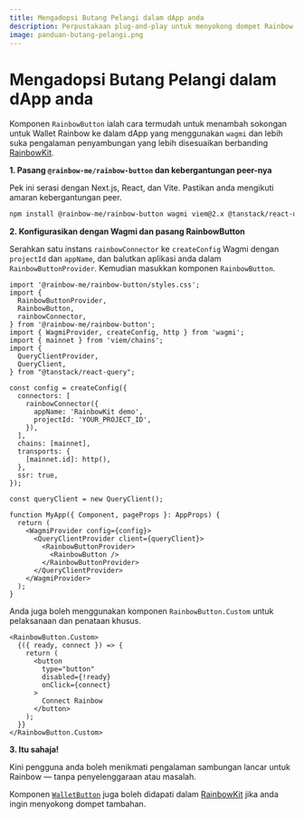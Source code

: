 ```yaml
---
title: Mengadopsi Butang Pelangi dalam dApp anda
description: Perpustakaan plug-and-play untuk menyokong dompet Rainbow dalam dApp anda
image: panduan-butang-pelangi.png
---
```


# Mengadopsi Butang Pelangi dalam dApp anda

Komponen `RainbowButton` ialah cara termudah untuk menambah sokongan untuk Wallet Rainbow ke dalam dApp yang menggunakan `wagmi` dan lebih suka pengalaman penyambungan yang lebih disesuaikan berbanding [RainbowKit](https://www.rainbowkit.com/docs/installation).

**1. Pasang `@rainbow-me/rainbow-button` dan kebergantungan peer-nya**

Pek ini serasi dengan Next.js, React, dan Vite. Pastikan anda mengikuti amaran kebergantungan peer.

```bash
npm install @rainbow-me/rainbow-button wagmi viem@2.x @tanstack/react-query
```

**2. Konfigurasikan dengan Wagmi dan pasang RainbowButton**

Serahkan satu instans `rainbowConnector` ke `createConfig` Wagmi dengan `projectId` dan `appName`, dan balutkan aplikasi anda dalam `RainbowButtonProvider`. Kemudian masukkan komponen `RainbowButton`.

```tsx
import '@rainbow-me/rainbow-button/styles.css';
import {
  RainbowButtonProvider,
  RainbowButton,
  rainbowConnector,
} from '@rainbow-me/rainbow-button';
import { WagmiProvider, createConfig, http } from 'wagmi';
import { mainnet } from 'viem/chains';
import {
  QueryClientProvider,
  QueryClient,
} from "@tanstack/react-query";

const config = createConfig({
  connectors: [
    rainbowConnector({
      appName: 'RainbowKit demo',
      projectId: 'YOUR_PROJECT_ID',
    }),
  ],
  chains: [mainnet],
  transports: {
    [mainnet.id]: http(),
  },
  ssr: true,
});

const queryClient = new QueryClient();

function MyApp({ Component, pageProps }: AppProps) {
  return (
    <WagmiProvider config={config}>
      <QueryClientProvider client={queryClient}>
        <RainbowButtonProvider>
          <RainbowButton />
        </RainbowButtonProvider>
      </QueryClientProvider>
    </WagmiProvider>
  );
}
```

Anda juga boleh menggunakan komponen `RainbowButton.Custom` untuk pelaksanaan dan penataan khusus.

```tsx
<RainbowButton.Custom>
  {({ ready, connect }) => {
    return (
      <button
        type="button"
        disabled={!ready}
        onClick={connect}
      >
        Connect Rainbow
      </button>
    );
  }}
</RainbowButton.Custom>
```

**3. Itu sahaja!**

Kini pengguna anda boleh menikmati pengalaman sambungan lancar untuk Rainbow — tanpa penyelenggaraan atau masalah.

Komponen [`WalletButton`](https://www.rainbowkit.com/docs/wallet-button) juga boleh didapati dalam [RainbowKit](https://www.rainbowkit.com/docs/installation) jika anda ingin menyokong dompet tambahan.
